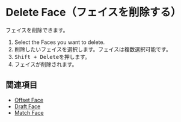 
<Reference shortcut="Shift + Delete" command="Delete Face" button="" />

# Delete Face（フェイスを削除する）

フェイスを削除できます。

1. Select the Faces you want to delete.
1. 削除したいフェイスを選択します。フェイスは複数選択可能です。
2. <kbd>Shift + Delete</kbd>を押します。
3. フェイスが削除されます。

## 関連項目
- [Offset Face](./offset-face)
- [Draft Face](./draft-face)
- [Match Face](./match-face)



